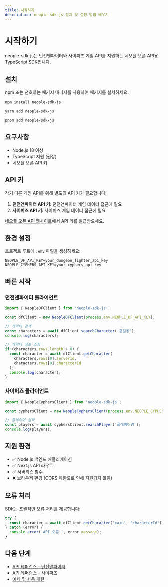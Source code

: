 ```yaml
---
title: 시작하기
description: neople-sdk-js 설치 및 설정 방법 배우기
---
```


# 시작하기

neople-sdk-js는 던전앤파이터와 사이퍼즈 게임 API를 지원하는 네오플 오픈 API용 TypeScript SDK입니다.

## 설치

npm 또는 선호하는 패키지 매니저를 사용하여 패키지를 설치하세요:

```bash
npm install neople-sdk-js
```

```bash
yarn add neople-sdk-js
```

```bash
pnpm add neople-sdk-js
```

## 요구사항

- Node.js 18 이상
- TypeScript 지원 (권장)
- 네오플 오픈 API 키

## API 키

각기 다른 게임 API를 위해 별도의 API 키가 필요합니다:

1. **던전앤파이터 API 키**: 던전앤파이터 게임 데이터 접근에 필요
2. **사이퍼즈 API 키**: 사이퍼즈 게임 데이터 접근에 필요

[네오플 오픈 API 웹사이트](https://developers.neople.co.kr/)에서 API 키를 발급받으세요.

## 환경 설정

프로젝트 루트에 `.env` 파일을 생성하세요:

```dotenv
NEOPLE_DF_API_KEY=your_dungeon_fighter_api_key
NEOPLE_CYPHERS_API_KEY=your_cyphers_api_key
```

## 빠른 시작

### 던전앤파이터 클라이언트

```typescript
import { NeopleDFClient } from 'neople-sdk-js';

const dfClient = new NeopleDFClient(process.env.NEOPLE_DF_API_KEY);

// 캐릭터 검색
const characters = await dfClient.searchCharacter('홍길동');
console.log(characters);

// 캐릭터 정보 조회
if (characters.rows.length > 0) {
  const character = await dfClient.getCharacter(
    characters.rows[0].serverId,
    characters.rows[0].characterId
  );
  console.log(character);
}
```

### 사이퍼즈 클라이언트

```typescript
import { NeopleCyphersClient } from 'neople-sdk-js';

const cyphersClient = new NeopleCyphersClient(process.env.NEOPLE_CYPHERS_API_KEY);

// 플레이어 검색
const players = await cyphersClient.searchPlayer('플레이어명');
console.log(players);
```

## 지원 환경

- ✅ Node.js 백엔드 애플리케이션
- ✅ Next.js API 라우트
- ✅ 서버리스 함수
- ❌ 브라우저 환경 (CORS 제한으로 인해 지원되지 않음)

## 오류 처리

SDK는 포괄적인 오류 처리를 제공합니다:

```typescript
try {
  const character = await dfClient.getCharacter('cain', 'characterId');
} catch (error) {
  console.error('API 오류:', error.message);
}
```

## 다음 단계

- [API 레퍼런스 - 던전앤파이터](/ko/docs/api-dungeon-fighter)
- [API 레퍼런스 - 사이퍼즈](/ko/docs/api-cyphers)
- [예제 및 사용 패턴](/ko/docs/examples)